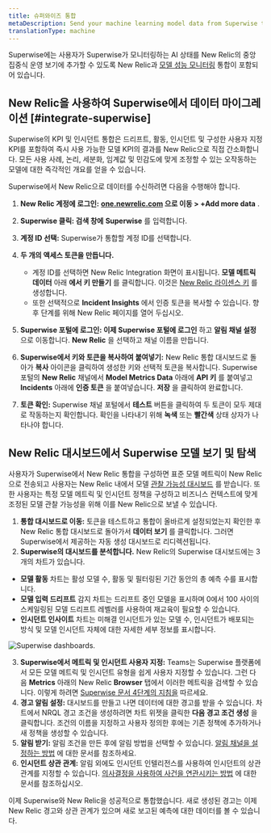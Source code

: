 ```yaml
---
title: 슈퍼와이즈 통합
metaDescription: Send your machine learning model data from Superwise to New Relic to understand your model's performance.
translationType: machine
---
```



Superwise에는 사용자가 Superwise가 모니터링하는 AI 상태를 New Relic의 중앙 집중식 운영 보기에 추가할 수 있도록 New Relic과 [모델 성능 모니터링](/docs/alerts-applied-intelligence/mlops/get-started/intro-mlops/) 통합이 포함되어 있습니다.

## New Relic을 사용하여 Superwise에서 데이터 마이그레이션 [#integrate-superwise]

Superwise의 KPI 및 인시던트 통합은 드리프트, 활동, 인시던트 및 구성한 사용자 지정 KPI를 포함하여 즉시 사용 가능한 모델 KPI의 결과를 New Relic으로 직접 간소화합니다. 모든 사용 사례, 논리, 세분화, 임계값 및 민감도에 맞게 조정할 수 있는 오작동하는 모델에 대한 즉각적인 개요를 얻을 수 있습니다.

Superwise에서 New Relic으로 데이터를 수신하려면 다음을 수행해야 합니다.

1. **New Relic 계정에 로그인:** **[one.newrelic.com](https://one.newrelic.com/all-capabilities) 으로 이동 > +Add more data** .

2. **Superwise 클릭: 검색 창에** **Superwise** 를 입력합니다.

3. **계정 ID 선택:** Superwise가 통합할 계정 ID를 선택합니다.

4. **두 개의 액세스 토큰을 만듭니다.**

   * 계정 ID를 선택하면 New Relic Integration 화면이 표시됩니다. **모델 메트릭 데이터** 아래 **에서 키 만들기** 를 클릭합니다. 이것은 [New Relic 라이센스 키](/docs/apis/intro-apis/new-relic-api-keys/#ingest-license-key) 를 생성합니다.
   * 또한 선택적으로 **Incident Insights** 에서 인증 토큰을 복사할 수 있습니다. 향후 단계를 위해 New Relic 페이지를 열어 두십시오.

5. **Superwise 포털에 로그인: 이제 Superwise 포털에 로그인** 하고 **알림 채널 설정** 으로 이동합니다. **New Relic** 을 선택하고 채널 이름을 만듭니다.

6. **Superwise에서 키와 토큰을 복사하여 붙여넣기:** New Relic 통합 대시보드로 돌아가 **복사** 아이콘을 클릭하여 생성한 키와 선택적 토큰을 복사합니다. Superwise 포털의 **New Relic** 채널에서 **Model Metrics Data** 아래에 **API 키** 를 붙여넣고 **Incidents** 아래에 **인증 토큰** 을 붙여넣습니다. **저장** 을 클릭하여 완료합니다.

7. **토큰 확인:** Superwise 채널 포털에서 **테스트** 버튼을 클릭하여 두 토큰이 모두 제대로 작동하는지 확인합니다. 확인을 나타내기 위해 **녹색** 또는 **빨간색** 상태 상자가 나타나야 합니다.

<InstallFeedback/>

## New Relic 대시보드에서 Superwise 모델 보기 및 탐색

사용자가 Superwise에서 New Relic 통합을 구성하면 표준 모델 메트릭이 New Relic으로 전송되고 사용자는 New Relic 내에서 모델 [관찰 가능성 대시보드](/docs/query-your-data/explore-query-data/dashboards/introduction-dashboards/) 를 받습니다. 또한 사용자는 특정 모델 메트릭 및 인시던트 정책을 구성하고 비즈니스 컨텍스트에 맞게 조정된 모델 관찰 가능성을 위해 이를 New Relic으로 보낼 수 있습니다.

1. **통합 대시보드로 이동:** 토큰을 테스트하고 통합이 올바르게 설정되었는지 확인한 후 New Relic 통합 대시보드로 돌아가서 **데이터 보기** 를 클릭합니다. 그러면 Superwise에서 제공하는 자동 생성 대시보드로 리디렉션됩니다.
2. **Superwise의 대시보드를 분석합니다.** New Relic의 Superwise 대시보드에는 3개의 차트가 있습니다.

* **모델 활동** 차트는 활성 모델 수, 활동 및 필터링된 기간 동안의 총 예측 수를 표시합니다.
* **모델 입력 드리프트** 감지 차트는 드리프트 중인 모델을 표시하며 0에서 100 사이의 스케일링된 모델 드리프트 레벨러를 사용하여 재교육이 필요할 수 있습니다.
* **인시던트 인사이트** 차트는 미해결 인시던트가 있는 모델 수, 인시던트가 배포되는 방식 및 모델 인시던트 자체에 대한 자세한 세부 정보를 표시합니다.

<img
  title="Superwise's dashboards"
  alt="Superwise dashboards."
  src={modelperformancemonitoringSuperwiseDashboard}
/>

3. **Superwise에서 메트릭 및 인시던트 사용자 지정:** Teams는 Superwise 플랫폼에서 모든 모델 메트릭 및 인시던트 유형을 쉽게 사용자 지정할 수 있습니다. 그런 다음 **Metrics** 아래의 New Relic **Browser** 탭에서 이러한 메트릭을 검색할 수 있습니다. 이렇게 하려면 [Superwise 문서 4단계의 지침을](https://docs.superwise.ai/docs/new-relic#4-customize-metrics-and-incidents-you-would-like-to-send) 따르세요.
4. **경고 알림 설정:** 대시보드를 만들고 나면 데이터에 대한 경고를 받을 수 있습니다. 차트에서 NRQL 경고 조건을 생성하려면 차트 위젯을 클릭한 **다음 경고 조건 생성** 을 클릭합니다. 조건의 이름을 지정하고 사용자 정의한 후에는 기존 정책에 추가하거나 새 정책을 생성할 수 있습니다.
5. **알림 받기:** 알림 조건을 만든 후에 알림 방법을 선택할 수 있습니다. [알림 채널을 설정하는 방법](/docs/alerts-applied-intelligence/new-relic-alerts/alert-notifications/notification-channels-control-where-send-alerts/) 에 대한 문서를 참조하세요.
6. **인시던트 상관 관계:** 알림 외에도 인시던트 인텔리전스를 사용하여 인시던트의 상관 관계를 지정할 수 있습니다. [의사결정을 사용하여 사건을 연관시키는 방법](/docs/alerts-applied-intelligence/applied-intelligence/incident-intelligence/change-applied-intelligence-correlation-logic-decisions/) 에 대한 문서를 참조하십시오.

이제 Superwise와 New Relic을 성공적으로 통합했습니다. 새로 생성된 경고는 이제 New Relic 경고와 상관 관계가 있으며 새로 보고된 예측에 대한 데이터를 볼 수 있습니다.